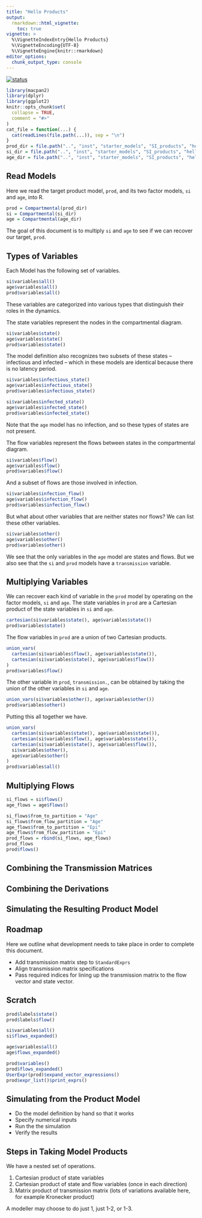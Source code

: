```yaml
---
title: "Hello Products"
output:
  rmarkdown::html_vignette:
    toc: true
vignette: >
  %\VignetteIndexEntry{Hello Products}
  %\VignetteEncoding{UTF-8}
  %\VignetteEngine{knitr::rmarkdown}
editor_options: 
  chunk_output_type: console
---
```


[![status](https://img.shields.io/badge/status-working%20draft-red)](https://canmod.github.io/macpan2/articles/vignette-status#working-draft)

```r
library(macpan2)
library(dplyr)
library(ggplot2)
knitr::opts_chunk$set(
  collapse = TRUE,
  comment = "#>"
)
cat_file = function(...) {
  cat(readLines(file.path(...)), sep = "\n")
}
prod_dir = file.path("..", "inst", "starter_models", "SI_products", "hello_products")
si_dir = file.path("..", "inst", "starter_models", "SI_products", "hello_si")
age_dir = file.path("..", "inst", "starter_models", "SI_products", "hello_age")
```

## Read Models

Here we read the target product model, `prod`, and its two factor models, `si` and `age`, into R.

```r
prod = Compartmental(prod_dir)
si = Compartmental(si_dir)
age = Compartmental(age_dir)
```

The goal of this document is to multiply `si` and `age` to see if we can recover our target, `prod`.

## Types of Variables

Each Model has the following set of variables.

```r
si$variables$all()
age$variables$all()
prod$variables$all()
```

These variables are categorized into various types that distinguish their roles in the dynamics.

The state variables represent the nodes in the compartmental diagram.

```r
si$variables$state()
age$variables$state()
prod$variables$state()
```

The model definition also recognizes two subsets of these states -- infectious and infected -- which in these models are identical because there is no latency period.

```r
si$variables$infectious_state()
age$variables$infectious_state()
prod$variables$infectious_state()
```

```r
si$variables$infected_state()
age$variables$infected_state()
prod$variables$infected_state()
```

Note that the `age` model has no infection, and so these types of states are not present.

The flow variables represent the flows between states in the compartmental diagram.

```r
si$variables$flow()
age$variables$flow()
prod$variables$flow()
```

And a subset of flows are those involved in infection.

```r
si$variables$infection_flow()
age$variables$infection_flow()
prod$variables$infection_flow()
```

But what about other variables that are neither states nor flows? We can list these other variables.

```r
si$variables$other()
age$variables$other()
prod$variables$other()
```

We see that the only variables in the `age` model are states and flows. But we also see that the `si` and `prod` models have a `transmission` variable.


## Multiplying Variables

We can recover each kind of variable in the `prod` model by operating on the factor models, `si` and `age`. The state variables in `prod` are a Cartesian product of the state variables in `si` and `age`.

```r
cartesian(si$variables$state(), age$variables$state())
prod$variables$state()
```

The flow variables in `prod` are a union of two Cartesian products.

```r
union_vars(
  cartesian(si$variables$flow(), age$variables$state()),
  cartesian(si$variables$state(), age$variables$flow())
)
prod$variables$flow()
```

The other variable in `prod`, `transmission.`, can be obtained by taking the union of the other variables in `si` and `age`.

```r
union_vars(si$variables$other(), age$variables$other())
prod$variables$other()
```

Putting this all together we have.

```r
union_vars(
  cartesian(si$variables$state(), age$variables$state()),
  cartesian(si$variables$flow(), age$variables$state()),
  cartesian(si$variables$state(), age$variables$flow()),
  si$variables$other(),
  age$variables$other()
)
prod$variables$all()
```

## Multiplying Flows

```r
si_flows = si$flows()
age_flows = age$flows()
```

```r
si_flows$from_to_partition = "Age"
si_flows$from_flow_partition = "Age"
age_flows$from_to_partition = "Epi"
age_flows$from_flow_partition = "Epi"
prod_flows = rbind(si_flows, age_flows)
prod_flows
prod$flows()
```

## Combining the Transmission Matrices

## Combining the Derivations

## Simulating the Resulting Product Model


## Roadmap

Here we outline what development needs to take place in order to complete this document.

* Add transmission matrix step to `StandardExprs`
* Align transmission matrix specifications
* Pass required indices for lining up the transmission matrix to the flow vector and state vector.

## Scratch


```r
prod$labels$state()
prod$labels$flow()
```

```r
si$variables$all()
si$flows_expanded()
```

```r
age$variables$all()
age$flows_expanded()
```


```r
prod$variables()
prod$flows_expanded()
UserExpr(prod)$expand_vector_expressions()
prod$expr_list()$print_exprs()
```


## Simulating from the Product Model

* Do the model definition by hand so that it works
* Specify numerical inputs
* Run the the simulation
* Verify the results


## Steps in Taking Model Products

We have a nested set of operations.

1. Cartesian product of state variables
2. Cartesian product of state and flow variables (once in each direction)
3. Matrix product of transmission matrix (lots of variations available here, for example Kronecker product)

A modeller may choose to do just 1, just 1-2, or 1-3.
